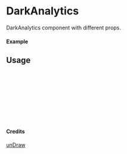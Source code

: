 
<Meta of={DarkAnalytics} title="unDraw/DarkAnalytics" />

# DarkAnalytics

DarkAnalytics component with different props.

#### Example

<Canvas of={DarkAnalytics.Primary} />

## Usage

```ts
import { DarkAnalytics } from "yadl-ui";

const Example = () => {
  return (
      <DarkAnalytics />
  );
};

export default Example;
```

#### Credits
[unDraw](https://undraw.co/illustrations)
